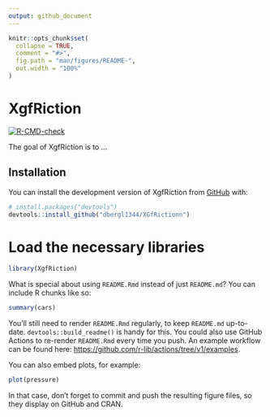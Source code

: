 ```yaml
---
output: github_document
---
```


<!-- README.md is generated from README.Rmd. Please edit that file -->

```r
knitr::opts_chunk$set(
  collapse = TRUE,
  comment = "#>",
  fig.path = "man/figures/README-",
  out.width = "100%"
)
```

# XgfRiction

<!-- badges: start -->
[![R-CMD-check](https://github.com/dbergl1344/XGfRictionn/actions/workflows/R-CMD-check.yaml/badge.svg)](https://github.com/dbergl1344/XGfRictionn/actions/workflows/R-CMD-check.yaml)
<!-- badges: end -->

The goal of XgfRiction is to ...

## Installation

You can install the development version of XgfRiction from [GitHub](https://github.com/) with:

``` r
# install.packages("devtools")
devtools::install_github("dbergl1344/XGfRictionn")
```

# Load the necessary libraries

```r
library(XgfRiction)

```

What is special about using `README.Rmd` instead of just `README.md`? You can include R chunks like so:

```r
summary(cars)
```

You'll still need to render `README.Rmd` regularly, to keep `README.md` up-to-date. `devtools::build_readme()` is handy for this. You could also use GitHub Actions to re-render `README.Rmd` every time you push. An example workflow can be found here: <https://github.com/r-lib/actions/tree/v1/examples>.

You can also embed plots, for example:

```r
plot(pressure)
```

In that case, don't forget to commit and push the resulting figure files, so they display on GitHub and CRAN.


